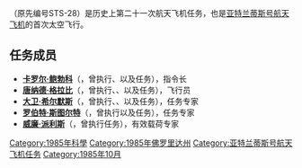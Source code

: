{{Unreferenced|time=2021-05-08T00:15:01+00:00}}
{{noteTA
|G1=Aero
}}
{{Infobox spaceflight
| operator           = [[美国国家航空航天局|美国国家航空航天局]]
| name               = {{lang|en|STS-51-J}}
| insignia           = Sts-51-j-patch.png
| spacecraft         = [[亞特蘭提斯號太空梭|亚特兰蒂斯号]]
| crew_size          = 5 
| launch_site        = 佛罗里达州[[肯尼迪航天中心|肯尼迪航天中心]]<br />{{lang|en|LC 39A}} 
| launch_date        = 1985年10月3日<br />11:15:30 {{lang|en|EST}} 
| landing_date       = 1985年10月7日<br />10:00:08 {{lang|en|PDT}}
| launch_mass           = 
| landing_mass          = {{convert|190400|lbs|kg|order=flip}}
| payload_mass          = {{convert|19968|kg|sp=us}}
| mission_duration   = 4天1小时44分钟38秒
| orbit_periapsis       = {{convert|295|mi|km|order=flip}}
| orbit_apoapsis        = {{convert|301|mi|km|order=flip}}
| orbits_completed   = 127
| apsis              = 地
| orbit_reference    = [[地心轨道|地心轨道]]
| orbit_regime       = [[近地轨道|近地轨道]]
| orbit_inclination  = 28.5°
| orbit_period       = 94.2分钟
| distance_travelled = 2,776,000千米
| crew_photo         = STS-51-J crew.jpg
| crew_photo_caption = 后排左起：希尔默斯、派利斯<br />前排左起：斯图尔特、鲍勃科、格拉比
| next_mission       = [[File:STS-61-a-patch.png|25px]] {{lang|en|[[STS-61-A|STS-61-A]]}}
| programme          = [[美國太空梭計劃|美國太空梭計劃]]
| previous_mission   = [[File:Sts-51-i-patch.png|25px]] {{lang|en|[[STS-51-I|STS-51-I]]}}|
|}}

'''{{lang|en|STS-51-J}}'''（原先编号STS-28）是历史上第二十一次航天飞机任务，也是[[亞特蘭提斯號太空梭|亚特兰蒂斯号航天飞机]]的首次太空飞行。

== 任务成员 ==
* '''[[卡罗尔·鲍勃科|卡罗尔·鲍勃科]]'''（{{lang|en|Karol J. Bobko}}，曾执行{{lang|en|[[STS-6|STS-6]]}}、{{lang|en|[[STS-51-D|STS-51-D]]}}以及{{lang|en|STS-51-J}}任务），指令长
* '''[[唐纳德·格拉比|唐纳德·格拉比]]'''（{{lang|en|Ronald J. Grabe}}，曾执行{{lang|en|STS-51-J}}、{{lang|en|[[STS-30|STS-30]]}}、{{lang|en|[[STS-42|STS-42]]}}以及{{lang|en|[[STS-57|STS-57]]}}任务），飞行员
* '''[[大卫·希尔默斯|大卫·希尔默斯]]'''（{{lang|en|David C. Hilmers}}，曾执行{{lang|en|STS-51-J}}、{{lang|en|[[STS-26|STS-26]]}}、{{lang|en|[[STS-36|STS-36]]}}以及{{lang|en|[[STS-42|STS-42]]}}任务），任务专家
* '''[[罗伯特·斯图尔特|罗伯特·斯图尔特]]'''（{{lang|en|Robert L. Stewart}}，曾执行{{lang|en|[[STS-41-B|STS-41-B]]}}以及{{lang|en|STS-51-J}}任务），任务专家
* '''[[威廉·派利斯|威廉·派利斯]]'''（{{lang|en|William A. Pailes}}，曾执行{{lang|en|STS-51-J}}任务），有效载荷专家

{{阿特兰蒂斯号航天飞机}}

[[Category:1985年科學|Category:1985年科學]]
[[Category:1985年佛罗里达州|Category:1985年佛罗里达州]]
[[Category:亚特兰蒂斯号航天飞机任务|Category:亚特兰蒂斯号航天飞机任务]]
[[Category:1985年10月|Category:1985年10月]]